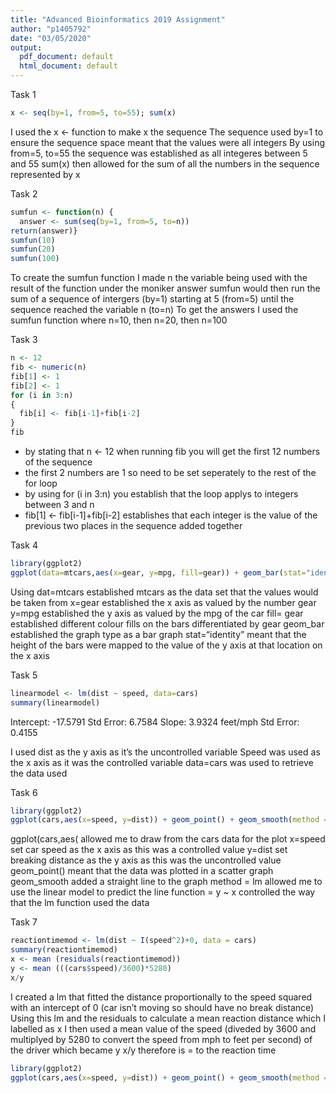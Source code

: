 ```yaml
---
title: "Advanced Bioinformatics 2019 Assignment"
author: "p1405792"
date: "03/05/2020"
output:
  pdf_document: default
  html_document: default
---
```


Task 1
```r
x <- seq(by=1, from=5, to=55); sum(x)
```
I used the x <- function to make x the sequence
The sequence used by=1 to ensure the sequence space meant that the values were all integers
By using from=5, to=55 the sequence was established as all integeres between 5 and 55
sum(x) then allowed for the sum of all the numbers in the sequence represented by x


Task 2
```r
sumfun <- function(n) {
  answer <- sum(seq(by=1, from=5, to=n))
return(answer)}
sumfun(10)
sumfun(20)
sumfun(100)
```
To create the sumfun function I made n the variable being used with the result of the function under the moniker answer
sumfun would then run the sum of a sequence of intergers (by=1) starting at 5 (from=5) until the sequence reached the variable n (to=n)
To get the answers I used the sumfun function where n=10, then n=20, then n=100


Task 3
```r
n <- 12
fib <- numeric(n)
fib[1] <- 1
fib[2] <- 1
for (i in 3:n)
{
  fib[i] <- fib[i-1]+fib[i-2]
}
fib
```
- by stating that n <- 12 when running fib you will get the first 12 numbers of the sequence
- the first 2 numbers are 1 so need to be set seperately to the rest of the for loop
- by using for (i in 3:n) you establish that the loop applys to integers between 3 and n
- fib[1] <- fib[i-1]+fib[i-2] establishes that each integer is the value of the previous two places in the sequence added together


Task 4
```r
library(ggplot2)
ggplot(data=mtcars,aes(x=gear, y=mpg, fill=gear)) + geom_bar(stat="identity")
```
Using dat=mtcars established mtcars as the data set that the values would be taken from
x=gear established the x axis as valued by the number gear
y=mpg established the y axis as valued by the mpg of the car
fill= gear established different colour fills on the bars differentiated by gear
geom_bar established the graph type as a bar graph
stat="identity" meant that the height of the bars were mapped to the value of the y axis at that location on the x axis


Task 5
```r
linearmodel <- lm(dist ~ speed, data=cars)
summary(linearmodel)
```
Intercept: -17.5791 Std Error: 6.7584
Slope: 3.9324 feet/mph  Std Error: 0.4155

I used dist as the y axis as it's the uncontrolled variable
Speed was used as the x axis as it was the controlled variable
data=cars was used to retrieve the data used


Task 6
```r
library(ggplot2)
ggplot(cars,aes(x=speed, y=dist)) + geom_point() + geom_smooth(method = lm, formula = y ~ x)
```
ggplot(cars,aes( allowed me to draw from the cars data for the plot
x=speed set car speed as the x axis as this was a controlled value
y=dist set breaking distance as the y axis as this was the uncontrolled value
geom_point() meant that the data was plotted in a scatter graph
geom_smooth added a straight line to the graph
method = lm allowed me to use the linear model to predict the line
function = y ~ x controlled the way that the lm function used the data


Task 7
```r
reactiontimemod <- lm(dist ~ I(speed^2)+0, data = cars)
summary(reactiontimemod)
x <- mean (residuals(reactiontimemod))
y <- mean (((cars$speed)/3600)*5280)
x/y
```
I created a lm that fitted the distance proportionally to the speed squared with an intercept of 0 (car isn't moving so should have no break distance)
Using this lm and the residuals to calculate a mean reaction distance which I labelled as x
I then used a mean value of the speed (diveded by 3600 and multiplyed by 5280 to convert the speed from mph to feet per second) of the driver which became y
x/y therefore is = to the reaction time
```r
library(ggplot2)
ggplot(cars,aes(x=speed, y=dist)) + geom_point() + geom_smooth(method = lm, formula = y ~ I(x^2) + 0)
```
